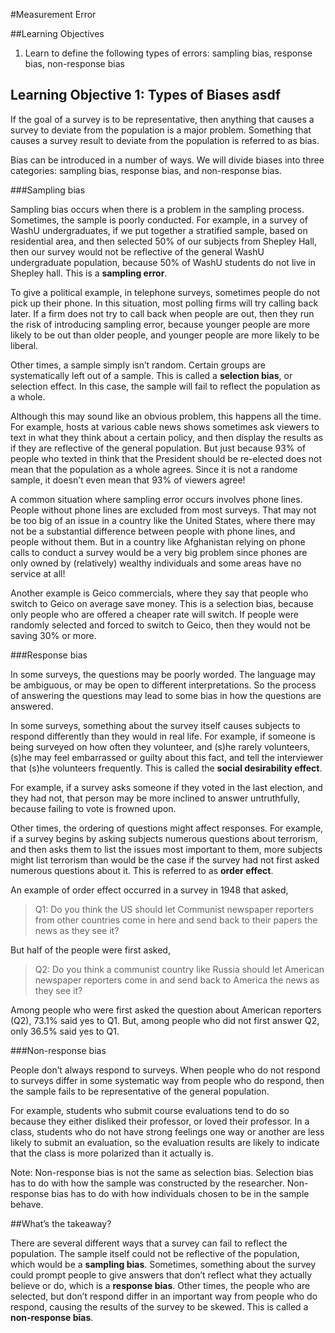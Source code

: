 
#Measurement Error

##Learning Objectives 

1)   Learn to define the following types of errors: sampling bias, response bias, non-response bias

## Learning Objective 1:  Types of Biases asdf

If the goal of a survey is to be representative, then anything that causes a survey to deviate from the population is a major problem.  Something that causes a survey result to deviate from the population is referred to as bias. 

Bias can be introduced in a number of ways.  We will divide biases into three categories: sampling bias, response bias, and non-response bias.

###Sampling bias

Sampling bias occurs when there is a problem in the sampling process.  Sometimes, the sample is poorly conducted.  For example, in a survey of WashU undergraduates, if we put together a stratified sample, based on residential area, and then selected 50% of our subjects from Shepley Hall, then our survey would not be reflective of the general WashU undergraduate population, because 50% of WashU  students do not live in Shepley hall.  This is a **sampling error**. 

To give a political example, in telephone surveys, sometimes people do not pick up their phone.  In this situation, most polling firms will try calling back later.  If a firm does not try to call back when people are out, then they run the risk of introducing sampling error, because younger people are more likely to be out than older people, and younger people are more likely to be liberal. 

Other times, a sample simply isn't random.  Certain groups are systematically left out of a sample.   This is called a **selection bias**, or selection effect.  In this case, the sample will fail to reflect the population as a whole. 

Although this may sound like an obvious problem, this happens all the time.  For example, hosts at various cable news shows sometimes ask viewers to text in what they think about a certain policy, and then display the results as if they are reflective of the general population.  But just because 93% of people who texted in think that the President should be re-elected does not mean that the population as a whole agrees.  Since it is not a randome sample, it doesn't even mean that 93% of viewers agree!

A common situation where sampling error occurs involves phone lines.  People without phone lines are excluded from most surveys.  That may not be too big of an issue in a country like the United States, where there may not be a substantial difference  between people with phone lines, and people without them.   But in a country like Afghanistan relying on phone calls to conduct a survey would be a very big problem since phones are only owned by (relatively) wealthy individuals and some areas have no service at all!

Another example is Geico commercials, where they say that people who switch to Geico on average save money.  This is a selection bias, because only people who are offered a cheaper rate will switch.  If people were randomly selected and forced to switch to Geico, then they would not be saving 30% or more.

###Response bias

In some surveys, the questions may be poorly worded.  The language may be ambiguous, or may be open to different interpretations. So the process of answering the questions may lead to some bias in how the questions are answered.  

In some surveys, something about the survey itself causes subjects to respond differently than they would in real life.  For example, if someone is being surveyed on how often they volunteer, and (s)he rarely volunteers, (s)he may feel embarrassed or guilty about this fact, and tell the interviewer that (s)he volunteers frequently.   This is called the **social desirability effect**.

For example, if a survey asks someone if they voted in the last election, and they had not, that person may be more inclined to answer untruthfully, because failing to vote is frowned upon. 

Other times, the ordering of questions might affect responses.  For example, if a survey begins by asking subjects numerous questions about terrorism, and then asks them to list the issues most important to them, more subjects might list terrorism than would be the case if the survey had not first asked numerous questions about it.  This is referred to as **order effect**. 

An example of order effect occurred in a survey in 1948 that asked, 

>Q1: Do you think the US should let Communist newspaper reporters from other countries come in here and send back to their papers the news as they see it?

But half of the people were first asked,  

>Q2: Do you think a communist country like Russia should let American newspaper reporters come in and send back to America the news as they see it?

Among people who were first asked the question about American reporters (Q2), 73.1% said yes to Q1.   But, among people who did not first answer Q2, only 36.5% said yes to Q1. 

###Non-response bias

People don't always respond to surveys.  When people who do not respond to surveys differ in some systematic way from people who do respond, then the sample fails to be representative of the general population. 

For example, students who submit course evaluations tend to do so because they either disliked their professor, or loved their professor.  In a class, students who do not have strong feelings one way or another are less likely to submit an evaluation, so the evaluation results are likely to indicate that the class is more polarized than it actually is. 

Note: Non-response bias is not the same as selection bias.  Selection bias has to do with how the sample was constructed by the researcher.  Non-response bias has to do with how individuals chosen to be in the sample behave.

##What's the takeaway?

There are several different ways that a survey can fail to reflect the population. The sample itself could not be reflective of the population, which would be a **sampling bias**.  Sometimes, something about the survey could prompt people to give answers that don't reflect what they actually believe or do, which is a **response bias**.  Other times, the people who are selected, but don't respond differ in an important way from people who do respond, causing the results of the survey to be skewed.  This is called a **non-response bias**. 
